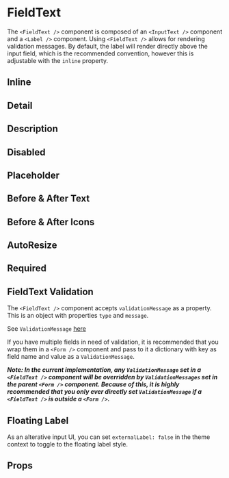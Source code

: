 
<Meta component={FieldText} title="Docs/FieldText" />

# FieldText

The `<FieldText />` component is composed of an `<InputText />` component and a `<Label />` component. Using `<FieldText />` allows for rendering validation messages. By default, the label will render directly above the input field, which is the recommended convention, however this is adjustable with the `inline` property.

<Editor code={basicStory} />

## Inline

<Editor code={inlineStory} />

## Detail

<Editor code={detailStory} />

## Description

<Editor code={descriptionStory} />

## Disabled

<Editor code={disabledStory} />

## Placeholder

<Editor code={placeholderStory} />

## Before & After Text

<Editor code={beforeStory} />

<Editor code={afterStory} />

## Before & After Icons

<Editor code={beforeIconStory} />

<Editor code={afterIconStory} />

## AutoResize

<Editor code={autoResizeStory} />

## Required

<Editor code={requiredStory} />

## FieldText Validation

The `<FieldText />` component accepts `validationMessage` as a property. This is an object with properties `type` and `message`.

See `ValidationMessage` [here](https://github.com/looker-open-source/components/blob/main/packages/components/src/Form/ValidationMessage/ValidationMessage.tsx)

If you have multiple fields in need of validation, it is recommended that you wrap them in a `<Form />` component and pass to it a dictionary with key as field name and value as a `ValidationMessage`.

**_Note: In the current implementation, any `ValidationMessage` set in a `<FieldText />` component will be overridden by `ValidationMessages` set in the parent `<Form />` component. Because of this, it is highly recommended that you only ever directly set `ValidationMessage` if a `<FieldText />` is outside a `<Form />`._**

<Editor code={validationMessageStory} />

<Editor code={beforeAfterValidationStory} />

## Floating Label

As an alterative input UI, you can set `externalLabel: false` in the theme context to toggle to the floating label style.

<Editor code={floatingLabelStory} />

<Editor code={floatingLabelDefaultValueStory} />

<Editor code={floatingLabelValidationStory} />

## Props

<ArgsTable of={FieldText} exclude={excludedProps} />
